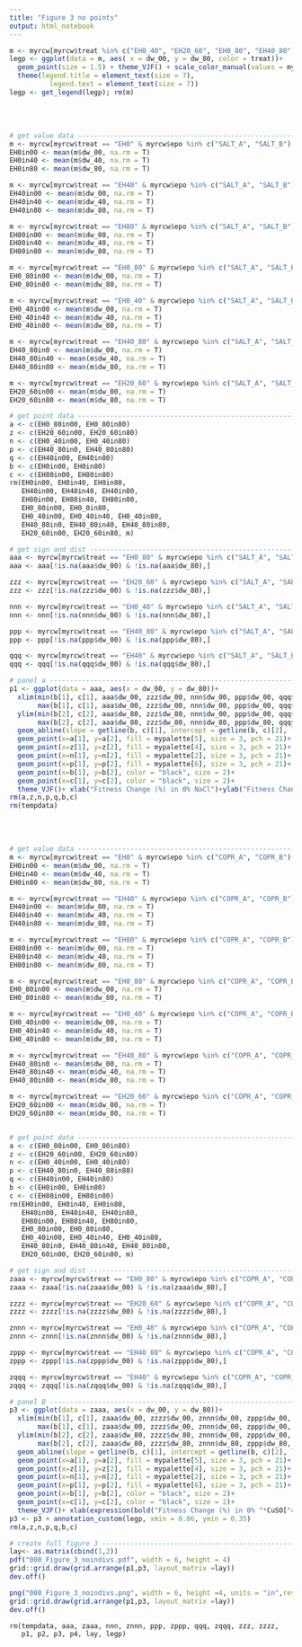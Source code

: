```yaml
---
title: "Figure 3 no points"
output: html_notebook
---
```




```R
m <- myrcw[myrcw$treat %in% c("EH0_40", "EH20_60", "EH0_80", "EH40_80"),]
legp <- ggplot(data = m, aes( x = dw_00, y = dw_80, color = treat))+
  geom_point(size = 1.5) + theme_VJF() + scale_color_manual(values = mypalette[c(2,4,5,6)]) + labs(color = "Treatment") + guides(color = guide_legend(reverse = T))+
  theme(legend.title = element_text(size = 7), 
          legend.text = element_text(size = 7))
legp <- get_legend(legp); rm(m)
```
<br/><br/>


```R
# get value data ---------------------------------------------------------------
m <- myrcw[myrcw$treat == "EH0" & myrcw$epo %in% c("SALT_A", "SALT_B") & !is.na(myrcw$dw_00_80),]
EH0in00 <- mean(m$dw_00, na.rm = T)
EH0in40 <- mean(m$dw_40, na.rm = T)
EH0in80 <- mean(m$dw_80, na.rm = T)

m <- myrcw[myrcw$treat == "EH40" & myrcw$epo %in% c("SALT_A", "SALT_B") & !is.na(myrcw$dw_00_80),]
EH40in00 <- mean(m$dw_00, na.rm = T)
EH40in40 <- mean(m$dw_40, na.rm = T)
EH40in80 <- mean(m$dw_80, na.rm = T)

m <- myrcw[myrcw$treat == "EH80" & myrcw$epo %in% c("SALT_A", "SALT_B") & !is.na(myrcw$dw_00_80),]
EH80in00 <- mean(m$dw_00, na.rm = T)
EH80in40 <- mean(m$dw_40, na.rm = T)
EH80in80 <- mean(m$dw_80, na.rm = T)

m <- myrcw[myrcw$treat == "EH0_80" & myrcw$epo %in% c("SALT_A", "SALT_B") & !is.na(myrcw$dw_00_80),]
EH0_80in00 <- mean(m$dw_00, na.rm = T)
EH0_80in80 <- mean(m$dw_80, na.rm = T)

m <- myrcw[myrcw$treat == "EH0_40" & myrcw$epo %in% c("SALT_A", "SALT_B") & !is.na(myrcw$dw_00_80),]
EH0_40in00 <- mean(m$dw_00, na.rm = T)
EH0_40in40 <- mean(m$dw_40, na.rm = T)
EH0_40in80 <- mean(m$dw_80, na.rm = T)

m <- myrcw[myrcw$treat == "EH40_80" & myrcw$epo %in% c("SALT_A", "SALT_B") & !is.na(myrcw$dw_00_80),]
EH40_80in0 <- mean(m$dw_00, na.rm = T)
EH40_80in40 <- mean(m$dw_40, na.rm = T)
EH40_80in80 <- mean(m$dw_80, na.rm = T)

m <- myrcw[myrcw$treat == "EH20_60" & myrcw$epo %in% c("SALT_A", "SALT_B") & !is.na(myrcw$dw_00_80),]
EH20_60in00 <- mean(m$dw_00, na.rm = T)
EH20_60in80 <- mean(m$dw_80, na.rm = T)

# get point data ---------------------------------------------------------------
a <- c(EH0_80in00, EH0_80in80)
z <- c(EH20_60in00, EH20_60in80)
n <- c(EH0_40in00, EH0_40in80)
p <- c(EH40_80in0, EH40_80in80)
q <- c(EH40in00, EH40in80)
b <- c(EH0in00, EH0in80)
c <- c(EH80in00, EH80in80)
rm(EH0in00, EH0in40, EH0in80,
   EH40in00, EH40in40, EH40in80,
   EH80in00, EH80in40, EH80in80,
   EH0_80in00, EH0_0in80,
   EH0_40in00, EH0_40in40, EH0_40in80,
   EH40_80in0, EH40_80in40, EH40_80in80,
   EH20_60in00, EH20_60in80, m)

# get sign and dist ------------------------------------------------------------
aaa <- myrcw[myrcw$treat == "EH0_80" & myrcw$epo %in% c("SALT_A", "SALT_B"), c("dw_00", "dw_80")]
aaa <- aaa[!is.na(aaa$dw_00) & !is.na(aaa$dw_80),]

zzz <- myrcw[myrcw$treat == "EH20_60" & myrcw$epo %in% c("SALT_A", "SALT_B"), c("dw_00", "dw_80")]
zzz <- zzz[!is.na(zzz$dw_00) & !is.na(zzz$dw_80),]

nnn <- myrcw[myrcw$treat == "EH0_40" & myrcw$epo %in% c("SALT_A", "SALT_B"), c("dw_00", "dw_80")]
nnn <- nnn[!is.na(nnn$dw_00) & !is.na(nnn$dw_80),]

ppp <- myrcw[myrcw$treat == "EH40_80" & myrcw$epo %in% c("SALT_A", "SALT_B"), c("dw_00", "dw_80")]
ppp <- ppp[!is.na(ppp$dw_00) & !is.na(ppp$dw_80),]

qqq <- myrcw[myrcw$treat == "EH40" & myrcw$epo %in% c("SALT_A", "SALT_B"), c("dw_00", "dw_80")]
qqq <- qqq[!is.na(qqq$dw_00) & !is.na(qqq$dw_80),]

# panel a ----------------------------------------------------------------------
p1 <- ggplot(data = aaa, aes(x = dw_00, y = dw_80))+
  xlim(min(b[1], c[1], aaa$dw_00, zzz$dw_00, nnn$dw_00, ppp$dw_00, qqq$dw_00)*1.10,
       max(b[1], c[1], aaa$dw_00, zzz$dw_00, nnn$dw_00, ppp$dw_00, qqq$dw_00)*1.10) +
  ylim(min(b[2], c[2], aaa$dw_80, zzz$dw_80, nnn$dw_00, ppp$dw_00, qqq$dw_80)*1.10,
       max(b[2], c[2], aaa$dw_80, zzz$dw_80, nnn$dw_80, ppp$dw_80, qqq$dw_80)*1.10)+
  geom_abline(slope = getline(b, c)[1], intercept = getline(b, c)[2], lty = "dotdash") +
  geom_point(x=a[1], y=a[2], fill = mypalette[5], size = 3, pch = 21)+
  geom_point(x=z[1], y=z[2], fill = mypalette[4], size = 3, pch = 21)+
  geom_point(x=n[1], y=n[2], fill = mypalette[2], size = 3, pch = 21)+
  geom_point(x=p[1], y=p[2], fill = mypalette[6], size = 3, pch = 21)+
  geom_point(x=b[1], y=b[2], color = "black", size = 2)+
  geom_point(x=c[1], y=c[2], color = "black", size = 2)+
  theme_VJF()+ xlab("Fitness Change (%) in 0% NaCl")+ylab("Fitness Change (%) in 80% NaCl")+ labs(tag="A")
rm(a,z,n,p,q,b,c)
rm(tempdata)
```
<br/><br/>


```R
# get value data ---------------------------------------------------------------
m <- myrcw[myrcw$treat == "EH0" & myrcw$epo %in% c("COPR_A", "COPR_B") & !is.na(myrcw$dw_00_80),]
EH0in00 <- mean(m$dw_00, na.rm = T)
EH0in40 <- mean(m$dw_40, na.rm = T)
EH0in80 <- mean(m$dw_80, na.rm = T)

m <- myrcw[myrcw$treat == "EH40" & myrcw$epo %in% c("COPR_A", "COPR_B") & !is.na(myrcw$dw_00_80),]
EH40in00 <- mean(m$dw_00, na.rm = T)
EH40in40 <- mean(m$dw_40, na.rm = T)
EH40in80 <- mean(m$dw_80, na.rm = T)

m <- myrcw[myrcw$treat == "EH80" & myrcw$epo %in% c("COPR_A", "COPR_B") & !is.na(myrcw$dw_00_80),]
EH80in00 <- mean(m$dw_00, na.rm = T)
EH80in40 <- mean(m$dw_40, na.rm = T)
EH80in80 <- mean(m$dw_80, na.rm = T)

m <- myrcw[myrcw$treat == "EH0_80" & myrcw$epo %in% c("COPR_A", "COPR_B") & !is.na(myrcw$dw_00_80),]
EH0_80in00 <- mean(m$dw_00, na.rm = T)
EH0_80in80 <- mean(m$dw_80, na.rm = T)

m <- myrcw[myrcw$treat == "EH0_40" & myrcw$epo %in% c("COPR_A", "COPR_B") & !is.na(myrcw$dw_00_80),]
EH0_40in00 <- mean(m$dw_00, na.rm = T)
EH0_40in40 <- mean(m$dw_40, na.rm = T)
EH0_40in80 <- mean(m$dw_80, na.rm = T)

m <- myrcw[myrcw$treat == "EH40_80" & myrcw$epo %in% c("COPR_A", "COPR_B") & !is.na(myrcw$dw_00_80),]
EH40_80in0 <- mean(m$dw_00, na.rm = T)
EH40_80in40 <- mean(m$dw_40, na.rm = T)
EH40_80in80 <- mean(m$dw_80, na.rm = T)

m <- myrcw[myrcw$treat == "EH20_60" & myrcw$epo %in% c("COPR_A", "COPR_B") & !is.na(myrcw$dw_00_80),]
EH20_60in00 <- mean(m$dw_00, na.rm = T)
EH20_60in80 <- mean(m$dw_80, na.rm = T)


# get point data ---------------------------------------------------------------
a <- c(EH0_80in00, EH0_80in80)
z <- c(EH20_60in00, EH20_60in80)
n <- c(EH0_40in00, EH0_40in80)
p <- c(EH40_80in0, EH40_80in80)
q <- c(EH40in00, EH40in80)
b <- c(EH0in00, EH0in80)
c <- c(EH80in00, EH80in80)
rm(EH0in00, EH0in40, EH0in80,
   EH40in00, EH40in40, EH40in80,
   EH80in00, EH80in40, EH80in80,
   EH0_80in00, EH0_80in80,
   EH0_40in00, EH0_40in40, EH0_40in80,
   EH40_80in0, EH40_80in40, EH40_80in80,
   EH20_60in00, EH20_60in80, m)

# get sign and dist ------------------------------------------------------------
zaaa <- myrcw[myrcw$treat == "EH0_80" & myrcw$epo %in% c("COPR_A", "COPR_B"), c("dw_00", "dw_80")]
zaaa <- zaaa[!is.na(zaaa$dw_00) & !is.na(zaaa$dw_80),]

zzzz <- myrcw[myrcw$treat == "EH20_60" & myrcw$epo %in% c("COPR_A", "COPR_B"), c("dw_00", "dw_80")]
zzzz <- zzzz[!is.na(zzzz$dw_00) & !is.na(zzzz$dw_80),]

znnn <- myrcw[myrcw$treat == "EH0_40" & myrcw$epo %in% c("COPR_A", "COPR_B"), c("dw_00", "dw_80")]
znnn <- znnn[!is.na(znnn$dw_00) & !is.na(znnn$dw_80),]

zppp <- myrcw[myrcw$treat == "EH40_80" & myrcw$epo %in% c("COPR_A", "COPR_B"), c("dw_00", "dw_80")]
zppp <- zppp[!is.na(zppp$dw_00) & !is.na(zppp$dw_80),]

zqqq <- myrcw[myrcw$treat == "EH40" & myrcw$epo %in% c("COPR_A", "COPR_B"), c("dw_00", "dw_80")]
zqqq <- zqqq[!is.na(zqqq$dw_00) & !is.na(zqqq$dw_80),]

# panel B ----------------------------------------------------------------------
p3 <- ggplot(data = zaaa, aes(x = dw_00, y = dw_80))+
  xlim(min(b[1], c[1], zaaa$dw_00, zzzz$dw_00, znnn$dw_00, zppp$dw_00, zqqq$dw_00)*1.10,
       max(b[1], c[1], zaaa$dw_00, zzzz$dw_00, znnn$dw_00, zppp$dw_00, zqqq$dw_00)*1.10) +
  ylim(min(b[2], c[2], zaaa$dw_80, zzzz$dw_80, znnn$dw_00, zppp$dw_00, zqqq$dw_80)*1.10,
       max(b[2], c[2], zaaa$dw_80, zzzz$dw_80, znnn$dw_80, zppp$dw_80, zqqq$dw_80)*1.10)+
  geom_abline(slope = getline(b, c)[1], intercept = getline(b, c)[2], lty = "dotdash") +
  geom_point(x=a[1], y=a[2], fill = mypalette[5], size = 3, pch = 21)+
  geom_point(x=z[1], y=z[2], fill = mypalette[4], size = 3, pch = 21)+
  geom_point(x=n[1], y=n[2], fill = mypalette[2], size = 3, pch = 21)+
  geom_point(x=p[1], y=p[2], fill = mypalette[6], size = 3, pch = 21)+
  geom_point(x=b[1], y=b[2], color = "black", size = 2)+
  geom_point(x=c[1], y=c[2], color = "black", size = 2)+
  theme_VJF()+ xlab(expression(bold("Fitness Change (%) in 0% "*CuSO["4"]*"")))+ylab(expression(bold("Fitness Change (%) in 80% "*CuSO["4"]*"")))+ labs(tag="B")
p3 <- p3 + annotation_custom(legp, xmin = 0.06, ymin = 0.35)
rm(a,z,n,p,q,b,c)

# create full figure 3 ---------------------------------------------------------
lay<- as.matrix(cbind(1,2))
pdf("000_Figure_3_noindivs.pdf", width = 6, height = 4)
grid::grid.draw(grid.arrange(p1,p3, layout_matrix =lay))
dev.off()

png("000_Figure_3_noindivs.png", width = 6, height =4, units = "in",res = 300)
grid::grid.draw(grid.arrange(p1,p3, layout_matrix =lay))
dev.off()

rm(tempdata, aaa, zaaa, nnn, znnn, ppp, zppp, qqq, zqqq, zzz, zzzz,
   p1, p2, p3, p4, lay, legp)
```
<br/><br/>
